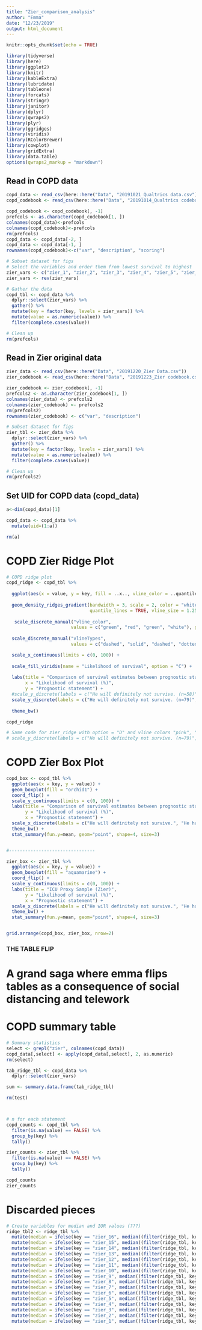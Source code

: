 ```yaml
---
title: "Zier_comparison_analysis"
author: "Emma"
date: "12/23/2019"
output: html_document
---
```


```r
knitr::opts_chunk$set(echo = TRUE)
```

```r
library(tidyverse)
library(here)
library(ggplot2)
library(knitr)
library(kableExtra)
library(lubridate)
library(tableone)
library(forcats)
library(stringr)
library(janitor)
library(dplyr)
library(qwraps2)
library(plyr)
library(ggridges)
library(viridis)
library(RColorBrewer)
library(cowplot)
library(gridExtra)
library(data.table)
options(qwraps2_markup = "markdown")
```

## Read in COPD data
```r

copd_data <- read_csv(here::here("Data", "20191021_Qualtrics data.csv"))
copd_codebook <- read_csv(here::here("Data", "20191014_Qualtrics codebook.csv"), skip = 1)

copd_codebook <- copd_codebook[, -1]
prefcols <- as.character(copd_codebook[1, ])
colnames(copd_data)<-prefcols
colnames(copd_codebook)<-prefcols
rm(prefcols)
copd_data <- copd_data[-2, ]
copd_data <- copd_data[-1, ]
rownames(copd_codebook)<-c("var", "description", "scoring")

# Subset dataset for figs 
# Select the variables and order them from lowest survival to highest 
zier_vars <- c("zier_1", "zier_2", "zier_3", "zier_4", "zier_5", "zier_6", "zier_7", "zier_8", "zier_9", "zier_10", "zier_11", "zier_12", "zier_13", "zier_14", "zier_15", "zier_16")
zier_vars <- rev(zier_vars)

# Gather the data 
copd_tbl <- copd_data %>% 
  dplyr::select(zier_vars) %>% 
  gather() %>% 
  mutate(key = factor(key, levels = zier_vars)) %>% 
  mutate(value = as.numeric(value)) %>% 
  filter(complete.cases(value))

# Clean up
rm(prefcols)

```

## Read in Zier original data 
```r

zier_data <- read_csv(here::here("Data", "20191220_Zier Data.csv"))
zier_codebook <- read_csv(here::here("Data", "20191223_Zier codebook.csv"), skip = 1)

zier_codebook <- zier_codebook[, -1]
prefcols2 <- as.character(zier_codebook[1, ])
colnames(zier_data) <- prefcols2 
colnames(zier_codebook) <- prefcols2 
rm(prefcols2) 
rownames(zier_codebook) <- c("var", "description")

# Subset dataset for figs
zier_tbl <- zier_data %>% 
  dplyr::select(zier_vars) %>% 
  gather() %>% 
  mutate(key = factor(key, levels = zier_vars)) %>% 
  mutate(value = as.numeric(value)) %>% 
  filter(complete.cases(value))

# Clean up 
rm(prefcols2)

```


## Set UID for COPD data (copd_data)
```r

a<-dim(copd_data)[1]

copd_data <- copd_data %>%
  mutate(uid=(1:a))

rm(a)

```

# COPD Zier Ridge Plot
```r

# COPD ridge plot
copd_ridge <- copd_tbl %>% 
  
  ggplot(aes(x = value, y = key, fill = ..x.., vline_color = ..quantile..)) + 
  
  geom_density_ridges_gradient(bandwidth = 3, scale = 2, color = "white", 
                               quantile_lines = TRUE, vline_size = 1.25) + 
  
   scale_discrete_manual("vline_color", 
                        values = c("green", "red", "green", "white"), guide = "none") + 
  
  scale_discrete_manual("vlineTypes", 
                        values = c("dashed", "solid", "dashed", "dotted"), guide = "none") + 

  scale_x_continuous(limits = c(0, 100)) + 
  
  scale_fill_viridis(name = "Likelihood of survival", option = "C") + 
  
  labs(title = "Comparison of survival estimates between prognostic statements", 
       x = "Likelihood of survival (%)", 
       y = "Prognostic statement") + 
  #scale_y_discrete(labels = c("He will definitely not survive. (n=58)", "He has a 5% chance of surviving. (n=53)", "It is unlikely he will survive. That means he will likely die. (n=57)", "It is very likely he will die. (n=54)", "It is very unlikely he will survive. (n=57)", "I don't think he will survive. (n=57)", "He probably will not survive. (n=58)", "It is possible he will not survive. (n=52)", "I am concerned he will not survive. (n=54)", "He has a 50% chance of surviving. (n=56)", "I am optimistic he will survive. (n=59)", "It is very unlikely he will die. (n=56)", "I think he will survive. (n=57)", "It is very likely he will survive. (n=57)", "He has a 90% chance of surviving. (n=62)", "He will definitely survive. (n=59)")) + 
  scale_y_discrete(labels = c("He will definitely not survive. (n=79)", "He has a 5% chance of surviving. (n=80)", "It is unlikely he will survive. That means he will likely die. (n=80)", "It is very likely he will die. (n=80)", "It is very unlikely he will survive. (n=80)", "I don't think he will survive. (n=80)", "He probably will not survive. (n=80)", "It is possible he will not survive. (n=80)", "I am concerned he will not survive. (n=80)", "He has a 50% chance of surviving. (n=80)", "I am optimistic he will survive. (n=78)", "It is very unlikely he will die. (n=56)", "I think he will survive. (n=57)", "It is very likely he will survive. (n=80)", "He has a 90% chance of surviving. (n=80)", "He will definitely survive. (n=80)")) +
  
  theme_bw() 

copd_ridge

# Same code for zier_ridge with option = "D" and vline colors "pink", "red", "pink" AND 
# scale_y_discrete(labels = c("He will definitely not survive. (n=79)", "He has a 5% chance of surviving. (n=80)", "It is unlikely he will survive. That means he will likely die. (n=80)", "It is very likely he will die. (n=80)", "It is very unlikely he will survive. (n=80)", "I don't think he will survive. (n=80)", "He probably will not survive. (n=80)", "It is possible he will not survive. (n=80)", "I am concerned he will not survive. (n=80)", "He has a 50% chance of surviving. (n=80)", "I am optimistic he will survive. (n=78)", "It is very unlikely he will die. (n=56)", "I think he will survive. (n=57)", "It is very likely he will survive. (n=80)", "He has a 90% chance of surviving. (n=80)", "He will definitely survive. (n=80)"))

```

# COPD Zier Box Plot
```r

copd_box <- copd_tbl %>% 
  ggplot(aes(x = key, y = value)) + 
  geom_boxplot(fill = "orchid1") + 
  coord_flip() +
  scale_y_continuous(limits = c(0, 100)) + 
  labs(title = "Comparison of survival estimates between prognostic statements \n\n Outpatient Proxy Sample (Qualtrics COPD)", 
       y = "Likelihood of survival (%)", 
       x = "Prognostic statement") + 
  scale_x_discrete(labels = c("He will definitely not survive.", "He has a 5% chance of surviving.", "It is unlikely he will survive. That means he will likely die.", "It is very likely he will die.", "It is very unlikely he will survive.", "I don't think he will survive.", "He probably will not survive.", "It is possible he will not survive.", "I am concerned he will not survive.", "He has a 50% chance of surviving.", "I am optimistic he will survive.", "It is very unlikely he will die.", "I think he will survive.", "It is very likely he will survive.", "He has a 90% chance of surviving.", "He will definitely survive.")) + 
  theme_bw() + 
  stat_summary(fun.y=mean, geom="point", shape=4, size=3)


#--------------------------------

zier_box <- zier_tbl %>% 
  ggplot(aes(x = key, y = value)) + 
  geom_boxplot(fill = "aquamarine") + 
  coord_flip() +
  scale_y_continuous(limits = c(0, 100)) + 
  labs(title = "ICU Proxy Sample (Zier)", 
       y = "Likelihood of survival (%)", 
       x = "Prognostic statement") + 
  scale_x_discrete(labels = c("He will definitely not survive.", "He has a 5% chance of surviving.", "It is unlikely he will survive. That means he will likely die.", "It is very likely he will die.", "It is very unlikely he will survive.", "I don't think he will survive.", "He probably will not survive.", "It is possible he will not survive.", "I am concerned he will not survive.", "He has a 50% chance of surviving.", "I am optimistic he will survive.", "It is very unlikely he will die.", "I think he will survive.", "It is very likely he will survive.", "He has a 90% chance of surviving.", "He will definitely survive.")) + 
  theme_bw() + 
  stat_summary(fun.y=mean, geom="point", shape=4, size=3)


grid.arrange(copd_box, zier_box, nrow=2)

```

### THE TABLE FLIP ###
# A grand saga where emma flips tables as a consequence of social distancing and telework
# COPD summary table 
```r

# Summary statistics 
select <- grepl("zier", colnames(copd_data)) 
copd_data[,select] <- apply(copd_data[,select], 2, as.numeric)
rm(select)

tab_ridge_tbl <- copd_data %>% 
  dplyr::select(zier_vars)

sum <- summary.data.frame(tab_ridge_tbl)

rm(test)



# n for each statement 
copd_counts <- copd_tbl %>% 
  filter(is.na(value) == FALSE) %>%
  group_by(key) %>% 
  tally()

zier_counts <- zier_tbl %>% 
  filter(is.na(value) == FALSE) %>%
  group_by(key) %>% 
  tally()

copd_counts
zier_counts

```





# Discarded pieces 
```r

# Create variables for median and IQR values (???)
ridge_tbl2 <- ridge_tbl %>% 
  mutate(median = ifelse(key == "zier_16", median((filter(ridge_tbl, key == "zier_16"))$value), NA)) %>%
  mutate(median = ifelse(key == "zier_15", median((filter(ridge_tbl, key == "zier_15"))$value), median)) %>% 
  mutate(median = ifelse(key == "zier_14", median((filter(ridge_tbl, key == "zier_14"))$value), median)) %>% 
  mutate(median = ifelse(key == "zier_13", median((filter(ridge_tbl, key == "zier_13"))$value), median)) %>% 
  mutate(median = ifelse(key == "zier_12", median((filter(ridge_tbl, key == "zier_12"))$value), median)) %>% 
  mutate(median = ifelse(key == "zier_11", median((filter(ridge_tbl, key == "zier_11"))$value), median)) %>% 
  mutate(median = ifelse(key == "zier_10", median((filter(ridge_tbl, key == "zier_10"))$value), median)) %>% 
  mutate(median = ifelse(key == "zier_9", median((filter(ridge_tbl, key == "zier_9"))$value), median)) %>% 
  mutate(median = ifelse(key == "zier_8", median((filter(ridge_tbl, key == "zier_8"))$value), median)) %>% 
  mutate(median = ifelse(key == "zier_7", median((filter(ridge_tbl, key == "zier_7"))$value), median)) %>% 
  mutate(median = ifelse(key == "zier_6", median((filter(ridge_tbl, key == "zier_6"))$value), median)) %>% 
  mutate(median = ifelse(key == "zier_5", median((filter(ridge_tbl, key == "zier_5"))$value), median)) %>% 
  mutate(median = ifelse(key == "zier_4", median((filter(ridge_tbl, key == "zier_4"))$value), median)) %>% 
  mutate(median = ifelse(key == "zier_3", median((filter(ridge_tbl, key == "zier_3"))$value), median)) %>% 
  mutate(median = ifelse(key == "zier_2", median((filter(ridge_tbl, key == "zier_2"))$value), median)) %>% 
  mutate(median = ifelse(key == "zier_1", median((filter(ridge_tbl, key == "zier_1"))$value), median)) 
  

```

